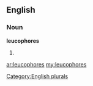==English==

===Noun===
'''leucophores'''

# {{plural of|[[leucophore]]}}

[[Category:English plurals]]

[[ar:leucophores]]
[[my:leucophores]]
